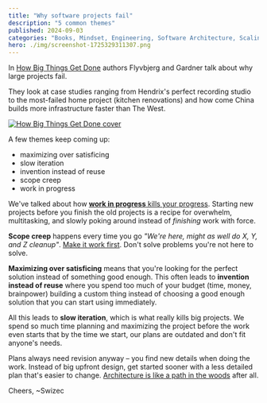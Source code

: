 ```yaml
---
title: "Why software projects fail"
description: "5 common themes"
published: 2024-09-03
categories: "Books, Mindset, Engineering, Software Architecture, Scaling Fast Book"
hero: ./img/screenshot-1725329311307.png
---
```


In [How Big Things Get Done](https://www.penguinrandomhouse.com/books/672118/how-big-things-get-done-by-bent-flyvbjerg-and-dan-gardner/) authors Flyvbjerg and Gardner talk about why large projects fail.

They look at case studies ranging from Hendrix's perfect recording studio to the most-failed home project (kitchen renovations) and how come China builds more infrastructure faster than The West.

[![How Big Things Get Done cover](./img/How-Big-Things-Get-Done-cover-7eh46b.png)](https://www.penguinrandomhouse.com/books/672118/how-big-things-get-done-by-bent-flyvbjerg-and-dan-gardner/)

A few themes keep coming up:

- maximizing over satisficing
- slow iteration
- invention instead of reuse
- scope creep
- work in progress

We've talked about how [**work in progress** kills your progress](https://swizec.com/blog/workinprogress-kills-your-progress/). Starting new projects before you finish the old projects is a recipe for overwhelm, multitasking, and slowly poking around instead of _finishing_ work with force.

**Scope creep** happens every time you go _"We're here, might as well do X, Y, and Z cleanup"_. [Make it work first](https://swizec.com/blog/let-small-fires-burn/). Don't solve problems you're not here to solve.

**Maximizing over satisficing** means that you're looking for the perfect solution instead of something good enough. This often leads to **invention instead of reuse** where you spend too much of your budget (time, money, brainpower) building a custom thing instead of choosing a good enough solution that you can start using immediately.

All this leads to **slow iteration**, which is what really kills big projects. We spend so much time planning and maximizing the project before the work even starts that by the time we start, our plans are outdated and don't fit anyone's needs.

Plans always need revision anyway – you find new details when doing the work. Instead of big upfront design, get started sooner with a less detailed plan that's easier to change. [Architecture is like a path in the woods](https://swizec.com/blog/architecture-is-like-a-path-in-the-woods/) after all.

Cheers,
\~Swizec
